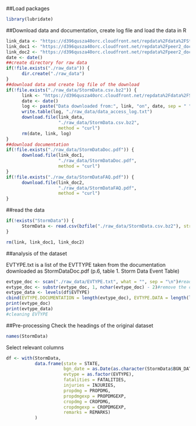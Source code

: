 ##Load packages
```r
library(lubridate)
```
##Download data and documentation, create log file and load the data in R
```r
link_data <- "https://d396qusza40orc.cloudfront.net/repdata%2Fdata%2FStormData.csv.bz2"
link_doc1 <- "https://d396qusza40orc.cloudfront.net/repdata%2Fpeer2_doc%2Fpd01016005curr.pdf"
link_doc2 <- "https://d396qusza40orc.cloudfront.net/repdata%2Fpeer2_doc%2FNCDC%20Storm%20Events-FAQ%20Page.pdf"
date <- date()
##create directory for raw data
if(!file.exists("./raw_data")) {
      dir.create("./raw_data")
}
##download data and create log file of the download
if(!file.exists("./raw_data/StormData.csv.bz2")) {
      link <- "https://d396qusza40orc.cloudfront.net/repdata%2Fdata%2FStormData.csv.bz2"
      date <- date()
      log <- paste("Data downloaded from:", link, "on", date, sep = " ")
      write.table(log, "./raw_data/data_access_log.txt")
      download.file(link_data, 
                    "./raw_data/StormData.csv.bz2", 
                    method = "curl")
      rm(date, link, log)
}
##download documentation
if(!file.exists("./raw_data/StormDataDoc.pdf")) {
      download.file(link_doc1, 
                    "./raw_data/StormDataDoc.pdf", 
                    method = "curl")
}
if(!file.exists("./raw_data/StormDataFAQ.pdf")) {
      download.file(link_doc2, 
                    "./raw_data/StormDataFAQ.pdf", 
                    method = "curl")
}
```

##read the data
```r
if(!exists("StormData")) {
      StormData <- read.csv(bzfile("./raw_data/StormData.csv.bz2"), stringsAsFactors = FALSE, header = TRUE)
}

rm(link, link_doc1, link_doc2)
```

##analysis of the dataset

EVTYPE.txt is a list of the EVTTYPE taken from the documentation downloaded as StormDataDoc.pdf (p.6, table 1. Storm Data Event Table)
```r
evtype_doc <- scan("./raw_data/EVTYPE.txt", what = "", sep = "\n")#read the lisst
evtype_doc <- substr(evtype_doc, 1, nchar(evtype_doc) - 2)#remove the character "designator"
evtype_data <- levels(df$EVTYPE)
cbind(EVTYPE.DOCUMENTATION = length(evtype_doc), EVTYPE.DATA = length(levels(df$EVTYPE)))
print(evtype_doc)
print(evtype_data)
#cleaning EVTYPE


```
##Pre-processing
Check the headings of the original dataset
```r
names(StormData)
```
Select relevant columns
```r
df <- with(StormData, 
           data.frame(state = STATE,
                      bgn_date = as.Date(as.character(StormData$BGN_DATE), format = "%m/%d/%Y"),
                      evtype = as.factor(EVTYPE), 
                      fatalities = FATALITIES, 
                      injuries = INJURIES, 
                      propdmg = PROPDMG, 
                      propdmgexp = PROPDMGEXP, 
                      cropdmg = CROPDMG, 
                      cropdmgexp = CROPDMGEXP,
                      remarks = REMARKS)
           )
```
